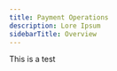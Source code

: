 ---
title: Payment Operations
description: Lore Ipsum
sidebarTitle: Overview
---

This is a test